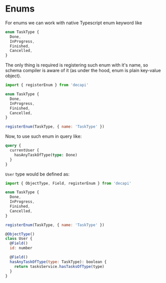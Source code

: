 # Enums

For enums we can work with native Typescript enum keyword like

```js
enum TaskType {
  Done,
  InProgress,
  Finished,
  Cancelled,
}
```

The only thing is required is registering such enum with it's name, so schema compiler is aware of it (as under the hood, enum is plain key-value object).

```js
import { registerEnum } from 'decapi'

enum TaskType {
  Done,
  InProgress,
  Finished,
  Cancelled,
}

registerEnum(TaskType, { name: 'TaskType' })
```

Now, to use such enum in query like:

```graphql
query {
  currentUser {
    hasAnyTaskOfType(type: Done)
  }
}
```

`User` type would be defined as:

```js
import { ObjectType, Field, registerEnum } from 'decapi'

enum TaskType {
  Done,
  InProgress,
  Finished,
  Cancelled,
}

registerEnum(TaskType, { name: 'TaskType' })

@ObjectType()
class User {
  @Field()
  id: number

  @Field()
  hasAnyTaskOfType(type: TaskType): boolean {
    return tasksService.hasTasksOfType(type)
  }
}
```
